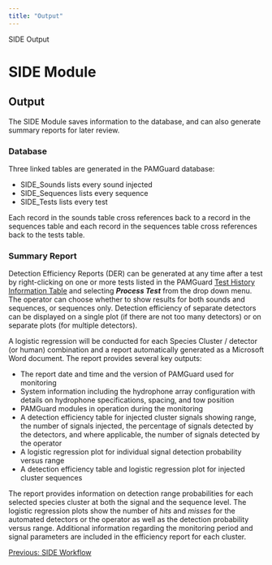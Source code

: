 ```yaml
---
title: "Output"
---
```

 SIDE Output  

SIDE Module
===========

Output
------

The SIDE Module saves information to the database, and can also generate summary reports for later review.

  

### Database

Three linked tables are generated in the PAMGuard database:

*   SIDE\_Sounds lists every sound injected
*   SIDE\_Sequences lists every sequence
*   SIDE\_Tests lists every test

Each record in the sounds table cross references back to a record in the sequences table and each record in the sequences table cross references back to the tests table.

  
  

### Summary Report

Detection Efficiency Reports (DER) can be generated at any time after a test by right-clicking on one or more tests listed in the PAMGuard [Test History Information Table](SIDE_InfoTables.html#TestHistory) and selecting **_Process Test_** from the drop down menu. The operator can choose whether to show results for both sounds and sequences, or sequences only. Detection efficiency of separate detectors can be displayed on a single plot (if there are not too many detectors) or on separate plots (for multiple detectors).

A logistic regression will be conducted for each Species Cluster / detector (or human) combination and a report automatically generated as a Microsoft Word document. The report provides several key outputs:

*   The report date and time and the version of PAMGuard used for monitoring
*   System information including the hydrophone array configuration with details on hydrophone specifications, spacing, and tow position
*   PAMGuard modules in operation during the monitoring
*   A detection efficiency table for injected cluster signals showing range, the number of signals injected, the percentage of signals detected by the detectors, and where applicable, the number of signals detected by the operator
*   A logistic regression plot for individual signal detection probability versus range
*   A detection efficiency table and logistic regression plot for injected cluster sequences

The report provides information on detection range probabilities for each selected species cluster at both the signal and the sequence level. The logistic regression plots show the number of _hits_ and _misses_ for the automated detectors or the operator as well as the detection probability versus range. Additional information regarding the monitoring period and signal parameters are included in the efficiency report for each cluster.

  
  
  

[Previous: SIDE Workflow](SIDE_Process.html)